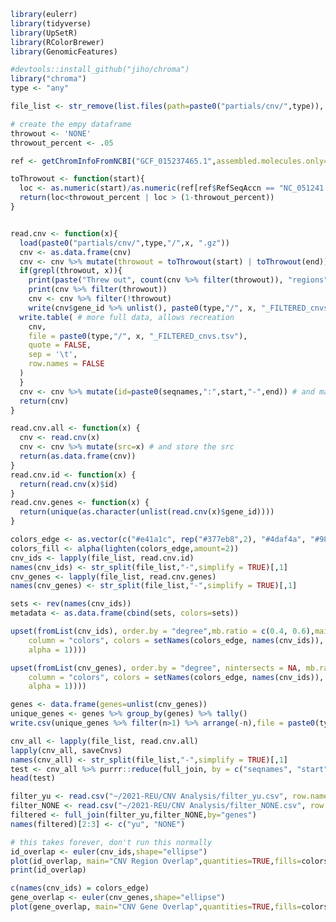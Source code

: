 ```r
library(eulerr)
library(tidyverse)
library(UpSetR)
library(RColorBrewer)
library(GenomicFeatures)

#devtools::install_github("jiho/chroma")
library("chroma")
type <- "any"
```


```r
file_list <- str_remove(list.files(path=paste0("partials/cnv/",type)), ".gz")

# create the empy dataframe
throwout <- 'NONE'
throwout_percent <- .05

ref <- getChromInfoFromNCBI("GCF_015237465.1",assembled.molecules.only=TRUE,assembly.units = "Primary Assembly")

toThrowout <- function(start){
  loc <- as.numeric(start)/as.numeric(ref[ref$RefSeqAccn == "NC_051241.1",]$SequenceLength)
  return(loc<throwout_percent | loc > (1-throwout_percent))
}


read.cnv <- function(x){
  load(paste0("partials/cnv/",type,"/",x, ".gz"))
  cnv <- as.data.frame(cnv)
  cnv <- cnv %>% mutate(throwout = toThrowout(start) | toThrowout(end))
  if(grepl(throwout, x)){
    print(paste("Threw out", count(cnv %>% filter(throwout)), "regions"))
    print(cnv %>% filter(throwout))
    cnv <- cnv %>% filter(!throwout)
    write(cnv$gene_id %>% unlist(), paste0(type,"/", x, "_FILTERED_cnvs.txt")) # only gene information
  write.table( # more full data, allows recreation
    cnv,
    file = paste0(type,"/", x, "_FILTERED_cnvs.tsv"),
    quote = FALSE,
    sep = '\t',
    row.names = FALSE
  )
  }
  cnv <- cnv %>% mutate(id=paste0(seqnames,":",start,"-",end)) # and make a unique id for each region
  return(cnv)
}

read.cnv.all <- function(x) {
  cnv <- read.cnv(x)
  cnv <- cnv %>% mutate(src=x) # and store the src 
  return(as.data.frame(cnv))
}
read.cnv.id <- function(x) {
  return(read.cnv(x)$id)
}
read.cnv.genes <- function(x) {
  return(unique(as.character(unlist(read.cnv(x)$gene_id))))
}

colors_edge <- as.vector(c("#e41a1c", rep("#377eb8",2), "#4daf4a", "#984ea3","#c36100", "#c47800", "#c38e00", rep("#bfa407", 3), "#b9b925"))
colors_fill <- alpha(lighten(colors_edge,amount=2))
cnv_ids <- lapply(file_list, read.cnv.id)
names(cnv_ids) <- str_split(file_list,"-",simplify = TRUE)[,1]
cnv_genes <- lapply(file_list, read.cnv.genes)
names(cnv_genes) <- str_split(file_list,"-",simplify = TRUE)[,1]

sets <- rev(names(cnv_ids))
metadata <- as.data.frame(cbind(sets, colors=sets))
```


```r
upset(fromList(cnv_ids), order.by = "degree",mb.ratio = c(0.4, 0.6),mainbar.y.label = "CNVs Shared", sets.x.label = "CNVS per Sample",sets=sets,keep.order = TRUE,sets.bar.color = rev(colors_edge), set.metadata = list(data = metadata, plots = list(list(type = "matrix_rows", 
    column = "colors", colors = setNames(colors_edge, names(cnv_ids)), 
    alpha = 1))))
```

```r
upset(fromList(cnv_genes), order.by = "degree", nintersects = NA, mb.ratio = c(0.4, 0.6),mainbar.y.label = "Genes in Intersection", sets.x.label = "Genes per Sample",sets=sets,keep.order = TRUE,sets.bar.color = rev(colors_edge), set.metadata = list(data = metadata, plots = list(list(type = "matrix_rows", 
    column = "colors", colors = setNames(colors_edge, names(cnv_ids)), 
    alpha = 1))))
```

```r
genes <- data.frame(genes=unlist(cnv_genes))
unique_genes <- genes %>% group_by(genes) %>% tally()
write.csv(unique_genes %>% filter(n>1) %>% arrange(-n),file = paste0(type,"/filter_",throwout,".csv"))
```


```r
cnv_all <- lapply(file_list, read.cnv.all)
lapply(cnv_all, saveCnvs)
names(cnv_all) <- str_split(file_list,"-",simplify = TRUE)[,1]
test <- cnv_all %>% purrr::reduce(full_join, by = c("seqnames", "start", "end", "TUMOUR","src"))  %>% select(c("seqnames", "start", "end", "TUMOUR", "src")) %>% mutate(TUMOUR = parse_number(TUMOUR))
head(test)

```
```r
filter_yu <- read.csv("~/2021-REU/CNV Analysis/filter_yu.csv", row.names=1)
filter_NONE <- read.csv("~/2021-REU/CNV Analysis/filter_NONE.csv", row.names=1)
filtered <- full_join(filter_yu,filter_NONE,by="genes")
names(filtered)[2:3] <- c("yu", "NONE")
```

```r
# this takes forever, don't run this normally 
id_overlap <- euler(cnv_ids,shape="ellipse")
plot(id_overlap, main="CNV Region Overlap",quantities=TRUE,fills=colors_fill,edges=colors_edge)
print(id_overlap)

c(names(cnv_ids) = colors_edge)
gene_overlap <- euler(cnv_genes,shape="ellipse")
plot(gene_overlap, main="CNV Gene Overlap",quantities=TRUE,fills=colors_fill,edges=colors_edge)


```
